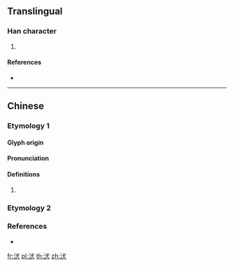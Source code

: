 ==Translingual==

===Han character===
{{Han char|rn=85|rad=水|as=04|sn=7|four=33134|canj=EIK|ids=⿰氵犬}}

# {{defn|Han|sort=水04}}

====References====
* {{Han ref|kx=0608.010|dkj=17161|dj=1001.060|hdz=31561.010|uh=6C71|ud=27761|bh=CB51|bd=52049}}

----

==Chinese==

===Etymology 1===
{{zh-forms}}

====Glyph origin====
{{Han etym}}

====Pronunciation====
{{zh-pron
|m=quǎn
|c=gyun2
|mc=y
|oc=y
|cat=
}}

====Definitions====
{{zh-hanzi}}

# {{rfdef|zh}}

===Etymology 2===
{{zh-see|汰|v}}

===References===
* {{R:twedu|B02033}}

[[fr:汱]]
[[pl:汱]]
[[th:汱]]
[[zh:汱]]